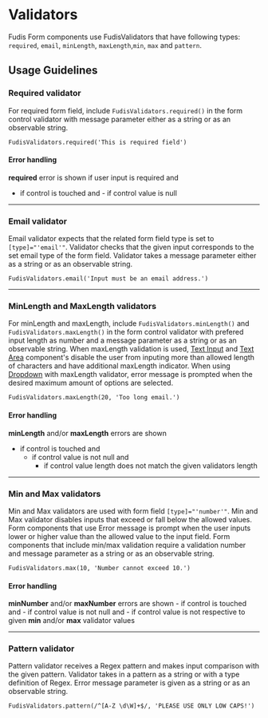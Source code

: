 
<Meta title="Utilities/Validators" />

# Validators

Fudis Form components use FudisValidators that have following types: `required`, `email`, `minLength`, `maxLength`,`min`, `max` and `pattern`.

## Usage Guidelines


### Required validator

For required form field, include `FudisValidators.required()` in the form control validator with message parameter either as a string or as an observable string.

```
FudisValidators.required('This is required field')
```
#### Error handling

**required** error is shown if user input is required and
- if control is touched and
		- if control value is null

---

### Email validator

Email validator expects that the related form field type is set to `[type]="'email'"`. Validator checks that the given input corresponds to the set email type of the form field. 
Validator takes a message parameter either as a string or as an observable string.

```
FudisValidators.email('Input must be an email address.')
```

---

### MinLength and MaxLength validators

For minLength and maxLength, include `FudisValidators.minLength()` and `FudisValidators.maxLength()` in the form control validator with prefered input length as number and a message parameter as a string or as an observable string.
When maxLength validation is used, [Text Input](/docs/components-form-text-input--documentation) and [Text Area](/docs/components-form-text-area--documentation) component's disable the user from inputing more than allowed length of characters and have additional maxLength indicator.
When using [Dropdown](/docs/components-form-dropdown--documentation) with maxLength validator, error message is prompted when the desired maximum amount of options are selected.


```
FudisValidators.maxLength(20, 'Too long email.')
```
#### Error handling

**minLength** and/or **maxLength** errors are shown
- if control is touched and
	- if control value is not null and
		- if control value length does not match the given validators length

---

### Min and Max validators

Min and Max validators are used with form field `[type]="'number'"`. Min and Max validator disables inputs that exceed or fall below the allowed values.
Form components that use Error message is prompt when the user inputs lower or higher value than the allowed value to the input field. 
Form components that include min/max validation require a validation number and message parameter as a string or as an observable string.
```
FudisValidators.max(10, 'Number cannot exceed 10.')

```
#### Error handling

**minNumber** and/or **maxNumber** errors are shown
	- if control is touched and
		- if control value is not null and
			- if control value is not respective to given **min** and/or **max** validator values

---

### Pattern validator

Pattern validator receives a Regex pattern and makes input comparison with the given pattern. 
Validator takes in a pattern as a string or with a type definition of Regex. Error message parameter is given as a string or as an observable string.

```
FudisValidators.pattern(/^[A-Z \d\W]+$/, 'PLEASE USE ONLY LOW CAPS!')

```